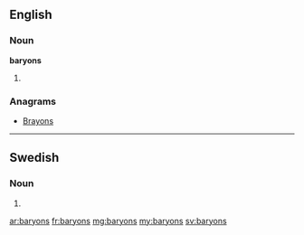 ==English==

===Noun===
'''baryons'''

# {{plural of|baryon}}

===Anagrams===
* [[Brayons#English|Brayons]]

----

==Swedish==

===Noun===
{{head|sv|noun form}}

# {{sv-noun-form-indef-gen|baryon}}

[[ar:baryons]]
[[fr:baryons]]
[[mg:baryons]]
[[my:baryons]]
[[sv:baryons]]